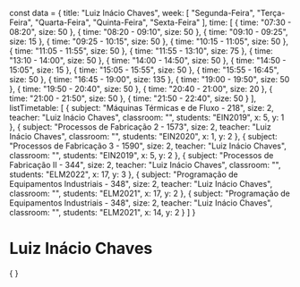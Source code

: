 const data = {
  title: "Luiz Inácio Chaves",
  week: [
    "Segunda-Feira",
    "Terça-Feira",
    "Quarta-Feira",
    "Quinta-Feira",
    "Sexta-Feira"
  ],
  time: [
    {
      time: "07:30 - 08:20",
      size: 50
    },
    {
      time: "08:20 - 09:10",
      size: 50
    },
    {
      time: "09:10 - 09:25",
      size: 15
    },
    {
      time: "09:25 - 10:15",
      size: 50
    },
    {
      time: "10:15 - 11:05",
      size: 50
    },
    {
      time: "11:05 - 11:55",
      size: 50
    },
    {
      time: "11:55 - 13:10",
      size: 75
    },
    {
      time: "13:10 - 14:00",
      size: 50
    },
    {
      time: "14:00 - 14:50",
      size: 50
    },
    {
      time: "14:50 - 15:05",
      size: 15
    },
    {
      time: "15:05 - 15:55",
      size: 50
    },
    {
      time: "15:55 - 16:45",
      size: 50
    },
    {
      time: "16:45 - 19:00",
      size: 135
    },
    {
      time: "19:00 - 19:50",
      size: 50
    },
    {
      time: "19:50 - 20:40",
      size: 50
    },
    {
      time: "20:40 - 21:00",
      size: 20
    },
    {
      time: "21:00 - 21:50",
      size: 50
    },
    {
      time: "21:50 - 22:40",
      size: 50
    }
  ],
  listTimetable: [
    {
      subject: "Máquinas Térmicas e de Fluxo - 218",
      size: 2,
      teacher: "Luiz Inácio Chaves",
      classroom: "",
      students: "EIN2019",
      x: 5,
      y: 1
    },
    {
      subject: "Processos de Fabricação 2 - 1573",
      size: 2,
      teacher: "Luiz Inácio Chaves",
      classroom: "",
      students: "EIN2020",
      x: 1,
      y: 2
    },
    {
      subject: "Processos de Fabricação 3 - 1590",
      size: 2,
      teacher: "Luiz Inácio Chaves",
      classroom: "",
      students: "EIN2019",
      x: 5,
      y: 2
    },
    {
      subject: "Processos de Fabricação II - 344",
      size: 2,
      teacher: "Luiz Inácio Chaves",
      classroom: "",
      students: "ELM2022",
      x: 17,
      y: 3
    },
    {
      subject: "Programação de Equipamentos Industriais - 348",
      size: 2,
      teacher: "Luiz Inácio Chaves",
      classroom: "",
      students: "ELM2021",
      x: 17,
      y: 2
    },
    {
      subject: "Programação de Equipamentos Industriais - 348",
      size: 2,
      teacher: "Luiz Inácio Chaves",
      classroom: "",
      students: "ELM2021",
      x: 14,
      y: 2
    }
  ]
}

# Luiz Inácio Chaves

<div>
    {
        <Grid
            title={data.title}
            weekDays={data.week}
            time={data.time}
            listClasses={data.listTimetable}
        />
    }
</div>